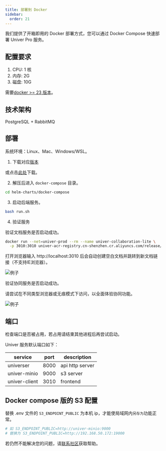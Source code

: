 ```yaml
---
title: 部署到 Docker
sidebar:
  order: 21
---
```


我们提供了开箱即用的 Docker 部署方式，您可以通过 Docker Compose 快速部署 Univer Pro 服务。

## 配置要求

1. CPU: 1 核
2. 内存: 2G
3. 磁盘: 10G

需要[docker >= 23 版本](https://docs.docker.com/engine/install/)。

## 技术架构

PostgreSQL + RabbitMQ

## 部署


系统环境：Linux、Mac、Windows/WSL。

1. 下载对应[版本](https://github.com/dream-num/helm-charts/releases)

或点击[此处](https://release-univer.oss-cn-shenzhen.aliyuncs.com/release-demo/docker-compose.zip)下载。

2. 解压后进入 `docker-compose` 目录。

```bash
cd helm-charts/docker-compose
```

3. 启动后端服务。

```bash
bash run.sh
```

4. 验证服务

验证文档服务是否启动成功。

```bash
docker run --net=univer-prod --rm --name univer-collaboration-lite \
  -p 3010:3010 univer-acr-registry.cn-shenzhen.cr.aliyuncs.com/release/univer-collaboration-lite:latest
```

打开浏览器输入 http://localhost:3010 后会自动创建空白文档并跳转到新文档链接（不支持IE浏览器）。

![例子](./imgs/img1.png)

验证协同服务是否启动成功。

请尝试在不同类型浏览器或无痕模式下访问，以全面体验协同功能。

![例子](./imgs/img2.png)

## 端口

检查端口是否被占用，若占用请结束其他进程后再尝试启动。

Univer 服务默认端口如下：

| service | port | description |
| --- | --- | --- |
| universer | 8000 | api http server |
| univer-minio | 9000 | s3 server |
| univer-client | 3010 | frontend |


## Docker compose 版的 S3 配置

替换 .env 文件的 `S3_ENDPOINT_PUBLIC` 为本机 ip，才能使局域网内`另存为`功能正常。

```bash
# 如 S3_ENDPOINT_PUBLIC=http://univer-minio:9000
# 替换为 S3_ENDPOINT_PUBLIC=http://192.168.50.172:19000
```

若仍然不能解决您的问题，请[联系社区](/zh-cn/guides/introduction#下一步)获取帮助。
